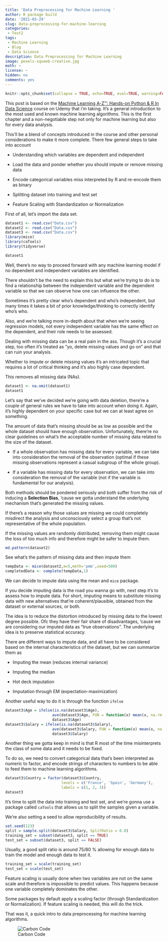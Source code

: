 ```yaml
---
title: 'Data Preprocessing for Machine Learning '
author: R package build
date: '2021-03-29'
slug: data-preprocessing-for-machine-learning
categories: 
 - Test2
tags: 
 - Machine Learning
 - Blog
 - Data Science
description: Data Preprocessing for Machine Learning
image: pexels-squeeb-creative.jpg
math: ~
license: ~
hidden: no
comments: yes
---
```


```r
knitr::opts_chunk$set(collapse = TRUE, echo=TRUE, eval=TRUE, warning=FALSE, message=FALSE, comment="  ")
```

This post is based on the [Machine Learning A-Z™: Hands-on Python & R In Data Science](https://www.udemy.com/course/machinelearning/) course on Udemy that i'm taking.
It's a general introduction to the most used and known machine learning algorithms. This is the first chapter and a non-negotiable step not only for machine learning but also for every data analysis.  

This'll be a blend of concepts introduced in the course and other personal considerations to make it more complete. There few general steps to take into account  

*	Understanding which variables are dependent and independent  

*	Load the data and ponder whether you should impute or remove missing data  

*	Encode categorical variables miss interpreted by R and re-encode them as binary  

*	Splitting dataset into training and test set  

*	Feature Scaling with Standardization or Normalization  

First of all, let's import the data set.

```r
dataset1 <- read.csv("Data.csv")
dataset2 <- read.csv("Data.csv")
dataset3 <- read.csv("Data.csv")
library(mice)
library(caTools)
library(tidyverse)
```

```r
dataset1
```
Well, there's no way to proceed forward with any machine learning model if no dependent and independent variables are identified.  

There shouldn't be the need to explain this but what we're trying to do is to find a relationship between the independent variable and the dependent variable so that we can observe how one can influence the other.   

Sometimes it's pretty clear who's dependent and who's independent, but many times it takes a bit of prior knowledge/thinking to correctly identify who's who.  

Also, and we're talking more in-depth about that when we're seeing regression models, not every independent variable has the same effect on the dependent, and their role needs to be assessed.  

Dealing with missing data can be a real pain in the ass. Though it's a crucial step, too often it's treated as "yo, delete missing values and go on" and that can ruin your analysis.  

Whether to impute or delete missing values it's an intricated topic that requires a lot of critical thinking and it's also highly case dependent.  

This removes all missing data (NAs).  

```r
dataset1 <- na.omit(dataset1)
dataset1
```
Let's say that we've decided we're going with data deletion, there're a couple of general rules we have to take into account when doing it. Again, it's highly dependent on your specific case but we can at least agree on something.  

The amount of data that's missing should be as low as possible and the whole dataset should have enough observation. Unfortunately, there're no clear guidelines on what's the acceptable number of missing data related to the size of the dataset.  

* If a whole observation has missing data for every variable, we can take into consideration the removal of the observation (optimal if these missing observations represent a casual subgroup of the whole group).  

* If a variable has missing data for every observation, we can take into consideration the removal of the variable (not if the variable is fundamental for our analysis).  

Both methods should be pondered seriously and both suffer from the risk of inducing a **Selection Bias**, 'cause we gotta understand the underlying mechanism that's generated the missing values.   

If there's a reason why those values are missing we could completely misdirect the analysis and unconsciously select a group that's not representative of the whole population.  

If the missing values are randomly distributed, removing them might cause the loss of too much info and therefore might be safer to impute them.  

```r
md.pattern(dataset2)

```

See what's the pattern of missing data and then impute them

```r
tempData <- mice(dataset2,m=5,meth='pmm',seed=500)
completedData <- complete(tempData,1)
```

We can decide to impute data using the mean and `mice` package.  

If you decide imputing data is the road you wanna go with, next step it's to assess how to impute data. For short, imputing means to substitute missing data with new alternatives that're coherent/plausible, obtained from the dataset or external sources, or both.  

The idea is to reduce the distortion introduced by missing data to the lowest degree possible. Ofc they have their fair share of disadvantages, 'cause we are considering our imputed data as "true observations". The underlying idea is to preserve statistical accuracy.  

There are different ways to impute data, and all have to be considered based on the internal characteristics of the dataset, but we can summarize them as  

* Imputing the mean (reduces internal variance)  

* Imputing the median  

* Hot deck imputation  

* Imputation through EM (expectation-maximization)  

Another useful way to do it is through the function `ifelse`

```r
dataset3$Age = ifelse(is.na(dataset3$Age),
                     ave(dataset3$Age, FUN = function(x) mean(x, na.rm = TRUE)),
                     dataset3$Age)
dataset3$Salary = ifelse(is.na(dataset3$Salary),
                     ave(dataset3$Salary, FUN = function(x) mean(x, na.rm = TRUE)),
                     dataset3$Salary)
```

Another thing we gotta keep in mind is that R most of the time misinterprets the class of some data and it needs to be fixed.   

To do so, we need to convert categorical data that's been interpreted as numeric to factor, and encode strings of characters to numbers to be able to feed them to machine learning algorithms.
```r
dataset3$Country = factor(dataset3$Country,
                         levels = c('France', 'Spain', 'Germany'),
                         labels = c(1, 2, 3))
dataset3
```

It's time to split the data into training and test set, and we're gonna use a package called `caTools` that allows us to split the samples given a variable.  

We're also setting a seed to allow reproducibility of results.
```r
set.seed(123)
split = sample.split(dataset3$Salary, SplitRatio = 0.8)
training_set = subset(dataset3, split == TRUE)
test_set = subset(dataset3, split == FALSE)
```
Usually, a good split ratio is around 75/80 % allowing for enough data to train the model and enough data to test it.

```r
training_set = scale(training_set)
test_set = scale(test_set)
```

Feature scaling is usually done when two variables are not on the same scale and therefore is impossible to predict values. This happens because one variable completely dominates the other.  

Some packages by default apply a scaling factor (through Standardization or Normalization).
If feature scaling is needed, this will do the trick.   


That was it, a quick intro to data preprocessing for machine learning algorithms. 

![Carbon Code](carbon.png)